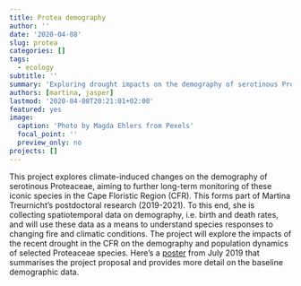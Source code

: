 ```yaml
---
title: Protea demography
author: ''
date: '2020-04-08'
slug: protea
categories: []
tags:
  - ecology
subtitle: ''
summary: 'Exploring drought impacts on the demography of serotinous Proteaceae'
authors: [martina, jasper]
lastmod: '2020-04-08T20:21:01+02:00'
featured: yes
image:
  caption: 'Photo by Magda Ehlers from Pexels'
  focal_point: ''
  preview_only: no
projects: []
---
```


This project explores climate-induced changes on the demography of serotinous Proteaceae, aiming to further long-term monitoring of these iconic species in the Cape Floristic Region (CFR). This forms part of Martina Treurnicht's postdoctoral research (2019-2021). To this end, she is collecting spatiotemporal data on demography, i.e. birth and death rates, and will use these data as a means to understand species responses to changing fire and climatic conditions. The project will explore the impacts of the recent drought in the CFR on the demography and population dynamics of selected Proteaceae species. Here’s a [poster](https://fynbosser.files.wordpress.com/2019/11/treurnicht_poster_climate_proteas2.pdf) from July 2019 that summarises the project proposal and provides more detail on the baseline demographic data.
